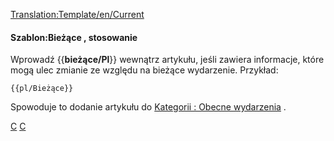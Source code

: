 <noinclude>[[Translation:Template/en/Current]]</noinclude><noinclude></noinclude>{{en/Ambox| type  = notice
| image = en/Current event.png | alt = Obecne wydarzenie
| text  = Ten artykuł dotyczy jakiegoś bieżącego wydarzenia. Niektóre z jego treści mogą zatem być nieaktualne. Artykuł powinien poświęcić więcej uwagi niż zwykle, dopóki wydarzenie pozostaje aktualne.
}}<includeonly>{{{1|<!--[[Category:Current events]]-->[[Category:pl/Obecne wydarzenia]]}}}</includeonly><noinclude>

====Szablon:Bieżące , stosowanie====
Wprowadź <nowiki>{{</nowiki>'''bieżące/Pl'''<nowiki>}}</nowiki> wewnątrz artykułu, jeśli zawiera informacje, które mogą ulec zmianie ze względu na bieżące wydarzenie. Przykład:
<pre>{{pl/Bieżące}}</pre>
Spowoduje to dodanie artykułu do <!--[[:Category:Current events]]-->[[:Category:pl/Obecne wydarzenia|Kategorii : Obecne wydarzenia]] .

<!--[[Category:Templates|C]][[Category:Message boxes|C]]-->[[Category:pl/Szablony|C]][[Category:pl/InfoBox|C]]
</noinclude>